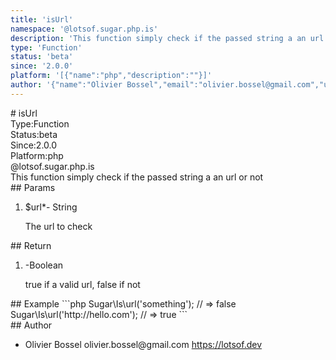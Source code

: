 ```yaml
---
title: 'isUrl'
namespace: '@lotsof.sugar.php.is'
description: 'This function simply check if the passed string a an url or not'
type: 'Function'
status: 'beta'
since: '2.0.0'
platform: '[{"name":"php","description":""}]'
author: '{"name":"Olivier Bossel","email":"olivier.bossel@gmail.com","url":"https://lotsof.dev"}'
---
```

<div class="docmap-mdx">
# isUrl
<div class="_metas">
<div class="_type"><span class="_type-label">Type:</span><span class="_type-value">Function</span></div>
<div class="_status"><span class="_status-label">Status:</span><span class="_status-value -beta">beta</span></div>
<div class="_since"><span class="_since-label">Since:</span><span class="_since-value">2.0.0</span></div>
<div class="_platform"><span class="_platform-label">Platform:</span><span class="_platform-value -php">php</span></div>
</div>
<div class="_namespace">@lotsof.sugar.php.is</div>
<div class="_description typo-lead typo-format">
This function simply check if the passed string a an url or not
</div>
<div class="_params">
## Params
<ol class="_list">
<li class="_item">
<span class="_name">$url<span class="_required">*</span></span><span class="_default">-</span> <span class="_type">String</span>
<p class="_description">The url to check</p>
</li>
</ol>
</div>
<div class="_return">
## Return
<ol class="_list">
<li class="_item">
<span class="_default">-</span><span class="_type">Boolean</span>
<p class="_description">true if a valid url&comma; false if not</p>
</li>
</ol>
</div>
<div class="_examples">
## Example
```php
Sugar\Is\url('something'); // => false
Sugar\Is\url('http://hello.com'); // => true
```
</div>
<div class="_author">
## Author
<ul class="_list">
<li class="_item">
<span class="_name">Olivier Bossel</span>
<span class="_email">olivier.bossel@gmail.com</span>
<a href="https://lotsof.dev" target="_blank" class="_url">https://lotsof.dev</a>
</li>
</ul>
</div>
</div>